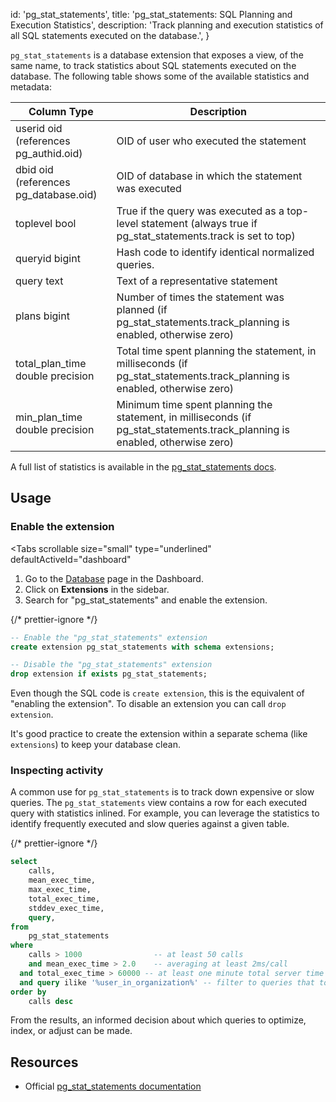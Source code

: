 
  id: 'pg_stat_statements',
  title: 'pg_stat_statements: SQL Planning and Execution Statistics',
  description:
    'Track planning and execution statistics of all SQL statements executed on the database.',
}

`pg_stat_statements` is a database extension that exposes a view, of the same name, to track statistics about SQL statements executed on the database. The following table shows some of the available statistics and metadata:

| Column Type                           | Description                                                                                                                  |
| ------------------------------------- | ---------------------------------------------------------------------------------------------------------------------------- |
| userid oid (references pg_authid.oid) | OID of user who executed the statement                                                                                       |
| dbid oid (references pg_database.oid) | OID of database in which the statement was executed                                                                          |
| toplevel bool                         | True if the query was executed as a top-level statement (always true if pg_stat_statements.track is set to top)              |
| queryid bigint                        | Hash code to identify identical normalized queries.                                                                          |
| query text                            | Text of a representative statement                                                                                           |
| plans bigint                          | Number of times the statement was planned (if pg_stat_statements.track_planning is enabled, otherwise zero)                  |
| total_plan_time double precision      | Total time spent planning the statement, in milliseconds (if pg_stat_statements.track_planning is enabled, otherwise zero)   |
| min_plan_time double precision        | Minimum time spent planning the statement, in milliseconds (if pg_stat_statements.track_planning is enabled, otherwise zero) |

A full list of statistics is available in the [pg_stat_statements docs](https://www.postgresql.org/docs/current/pgstatstatements.html).

## Usage

### Enable the extension

<Tabs
  scrollable
  size="small"
  type="underlined"
  defaultActiveId="dashboard"
>
<TabPanel id="dashboard" label="Dashboard">

1. Go to the [Database](https://app.supabase.com/project/_/database/tables) page in the Dashboard.
2. Click on **Extensions** in the sidebar.
3. Search for "pg_stat_statements" and enable the extension.

</TabPanel>
<TabPanel id="sql" label="SQL">

{/* prettier-ignore */}
```sql
-- Enable the "pg_stat_statements" extension
create extension pg_stat_statements with schema extensions;

-- Disable the "pg_stat_statements" extension
drop extension if exists pg_stat_statements;
```

Even though the SQL code is `create extension`, this is the equivalent of "enabling the extension".
To disable an extension you can call `drop extension`.

It's good practice to create the extension within a separate schema (like `extensions`) to keep your database clean.

</TabPanel>
</Tabs>

### Inspecting activity

A common use for `pg_stat_statements` is to track down expensive or slow queries. The `pg_stat_statements` view contains a row for each executed query with statistics inlined. For example, you can leverage the statistics to identify frequently executed and slow queries against a given table.

{/* prettier-ignore */}
```sql
select
	calls,
	mean_exec_time,
	max_exec_time,
	total_exec_time,
	stddev_exec_time,
	query,
from
	pg_stat_statements
where
	calls > 1000                -- at least 50 calls
	and mean_exec_time > 2.0    -- averaging at least 2ms/call
  and total_exec_time > 60000 -- at least one minute total server time spent
  and query ilike '%user_in_organization%' -- filter to queries that touch the user_in_organization table
order by
	calls desc
```

From the results, an informed decision about which queries to optimize, index, or adjust can be made.

## Resources

- Official [pg_stat_statements documentation](https://www.postgresql.org/docs/current/pgstatstatements.html)


